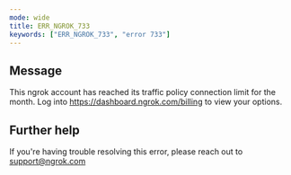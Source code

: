 ```yaml
---
mode: wide
title: ERR_NGROK_733
keywords: ["ERR_NGROK_733", "error 733"]
---
```


## Message

This ngrok account has reached its traffic policy connection limit for the month. Log into https://dashboard.ngrok.com/billing to view your options.

## Further help

If you're having trouble resolving this error, please reach out to [support@ngrok.com](mailto:support@ngrok.com?subject=Help%20with%20ERR_NGROK_733)
